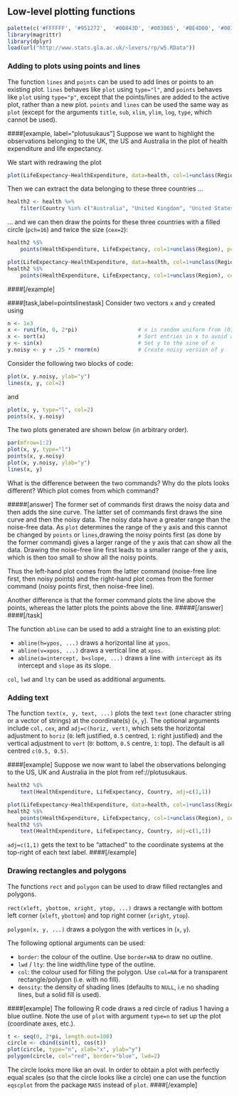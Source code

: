 ## Low-level plotting functions

```r
palette(c('#FFFFFF', '#951272',  '#00843D', '#003865', '#BE4D00', '#0075B0', '#B30C00', '#FFDC36', '#00B5D1', '#7D2239',  '#AA8066', '#5B4D94', '#FFB948'))
library(magrittr)
library(dplyr)
load(url("http://www.stats.gla.ac.uk/~levers/rp/w5.RData"))
```


### Adding to plots using points and lines
The function `lines` and `points` can be used to add lines or points to
an existing plot. `lines` behaves like `plot` using `type="l"`, and
`points` behaves like `plot` using `type="p"`, except that the
points/lines are added to the active plot, rather than a new plot. `points` and `lines` can be used the same way as `plot` (except for the arguments `title`, `sub`, `xlim`, `ylim`, `log`, `type`, which cannot be used).

####[example, label="plotusukaus"]
Suppose we want to highlight the observations belonging to the UK, the US and Australia in the plot of health expenditure and life expectancy. 

We start with redrawing the plot
```r
plot(LifeExpectancy~HealthExpenditure, data=health, col=1+unclass(Region))
```
Then we can extract the data belonging to these three countries ...
```r
health2 <- health %>%
    filter(Country %in% c("Australia", "United Kingdom", "United States"))
```
... and we can then draw the points for these three countries with a filled circle (`pch=16`) and twice the size (`cex=2`):
```r
health2 %$%
    points(HealthExpenditure, LifeExpectancy, col=1+unclass(Region), pch=16, cex=2)
```
```r
plot(LifeExpectancy~HealthExpenditure, data=health, col=1+unclass(Region))
health2 %$%
    points(HealthExpenditure, LifeExpectancy, col=1+unclass(Region), cex=2, pch=16)
```
####[/example]

####[task,label=pointslinestask]
Consider two vectors `x` and `y` created using
```r
n <- 1e3
x <- runif(n, 0, 2*pi)                   # x is random uniform from (0,2*pi)
x <- sort(x)                             # Sort entries in x to avoid a mess
y <- sin(x)                              # Set y to the sine of x
y.noisy <- y + .25 * rnorm(n)            # Create noisy version of y
```
Consider the following two blocks of code:
```r
plot(x, y.noisy, ylab="y")
lines(x, y, col=2)
```
and
```r
plot(x, y, type="l", col=2)
points(x, y.noisy)
```
The two plots generated are shown below (in arbitrary order).
```r
par(mfrow=1:2)
plot(x, y, type="l")
points(x, y.noisy)
plot(x, y.noisy, ylab="y")
lines(x, y)
```

What is the difference between the two commands? Why do the plots looks different? Which plot comes from which command?

#####[answer]
The former set of commands first draws the noisy data and then adds the sine curve. The latter set of commands first draws the sine curve and then the noisy data. The noisy data have a greater range than the noise-free data. As `plot` determines the range of the y axis and this cannot be changed by `points` or `lines`,drawing the noisy points first (as done by the former command) gives a larger range of the y axis that can show all the data. Drawing the noise-free line first leads to a smaller range of the y axis, which is then too small to show all the noisy points. 

Thus the left-hand plot comes from the latter command (noise-free line first, then noisy points) and the right-hand plot comes from the former command (noisy points first, then noise-free line).

Another difference is that the former command plots the line above the points, whereas the latter plots the points above the line.
#####[/answer]
####[/task]

The function `abline` can be used to add a straight line to an existing plot:

- `abline(h=ypos, ...)` draws a horizontal line at `ypos`.
- `abline(v=xpos, ...)` draws a vertical line at `xpos`.
- `abline(a=intercept, b=slope, ...)`  draws a line with `intercept` as its intercept and `slope` as its slope.

`col`, `lwd` and `lty` can be used as additional arguments.

### Adding text

The function `text(x, y, text, ...)`  plots the text `text` (one character string or a vector of strings) at the coordinate(s) (`x`, `y`). The optional arguments include `col,` `cex`, and `adj=c(horiz, vert)`, which sets the horizontal adjustment to `horiz` (`0`: left justified, `0.5` centred, `1`: right justified) and the vertical adjustment to `vert` (`0`: bottom, `0.5` centre, `1`: top). The default is all centred `c(0.5, 0.5)`.

####[example]
Suppose we now want to label the observations belonging to the US, UK and Australia
 in the plot from ref://plotusukaus.

```r
health2 %$%
    text(HealthExpenditure, LifeExpectancy, Country, adj=c(1,1))
```
```r
plot(LifeExpectancy~HealthExpenditure, data=health, col=1+unclass(Region))
health2 %$%
    points(HealthExpenditure, LifeExpectancy, col=1+unclass(Region), cex=2, pch=16)
health2 %$%
    text(HealthExpenditure, LifeExpectancy, Country, adj=c(1,1))
```

`adj=c(1,1)` gets the text to be "attached" to the coordinate systems at the top-right of each text label.
####[/example]

### Drawing rectangles and polygons

The functions `rect` and `polygon` can be used to draw filled rectangles
and polygons.

`rect(xleft, ybottom, xright, ytop, ...)` draws a rectangle with bottom left corner (`xleft`, `ybottom`) and top right corner (`xright`, `ytop`).

`polygon(x, y, ...)` draws a polygon the with vertices in (`x`, `y`). 

The following optional arguments can be used:

- `border`:   the colour of the outline. Use `border=NA` to draw no outline.
- `lwd` / `lty`:  the line width/line type of the outline.
- `col`:   the colour used for filling the polygon. Use `col=NA` for a transparent rectangle/polygon (i.e. with no fill).
- `density`: the density of shading lines (defaults to `NULL`, i.e no shading lines, but a solid fill is used).

####[example] 
The following R code draws a red circle of radius 1 having a blue
outline. Note the use of `plot` with argument `type=n` to set up the
plot (coordinate axes, etc.).

```r
t <- seq(0, 2*pi, length.out=100)
circle <- cbind(sin(t), cos(t))
plot(circle, type="n", xlab="x", ylab="y")
polygon(circle, col="red", border="blue", lwd=2)
```

The circle looks more like an oval. In order to obtain a plot with perfectly equal scales (so that the circle looks like a circle) one can use the function `eqscplot` from the package `MASS` instead of `plot`.
####[/example]

<!--[if PDF]>
\newpage
<![endif]-->

